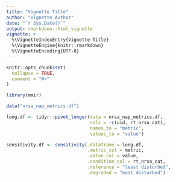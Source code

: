 ```yaml
---
title: "Vignette Title"
author: "Vignette Author"
date: "`r Sys.Date()`"
output: rmarkdown::html_vignette
vignette: >
  %\VignetteIndexEntry{Vignette Title}
  %\VignetteEngine{knitr::rmarkdown}
  %\VignetteEncoding{UTF-8}
---
```


```r
knitr::opts_chunk$set(
  collapse = TRUE,
  comment = "#>"
)
```

```r
library(mmir)
```

```r
data("nrsa_nap_metrics.df")
```

```r
long.df <- tidyr::pivot_longer(data = nrsa_nap_metrics.df,
                               cols = -c(uid, rt_nrsa_cat),
                               names_to = "metric",
                               values_to = "value")
```


```r
sensitivity.df <- sensitivity(.dataframe = long.df,
                              .metric_col = metric,
                              .value_col = value,
                              .condition_col = rt_nrsa_cat,
                              .reference = "least disturbed",
                              .degraded = "most disturbed")
```

